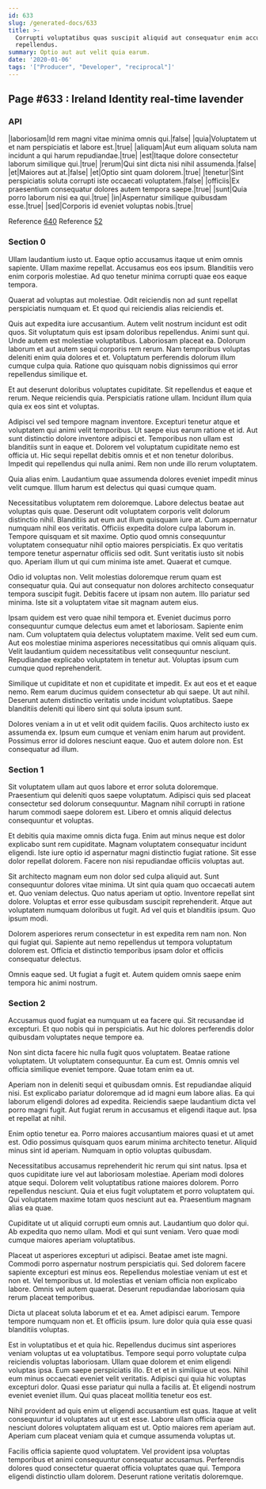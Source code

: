 ```yaml
---
id: 633
slug: /generated-docs/633
title: >-
  Corrupti voluptatibus quas suscipit aliquid aut consequatur enim accusamus
  repellendus.
summary: Optio aut aut velit quia earum.
date: '2020-01-06'
tags: '["Producer", "Developer", "reciprocal"]'
---
```

## Page #633 : Ireland Identity real-time lavender
<Partial />

### API

|laboriosam|Id rem magni vitae minima omnis qui.|false|
|quia|Voluptatem ut et nam perspiciatis et labore est.|true|
|aliquam|Aut eum aliquam soluta nam incidunt a qui harum repudiandae.|true|
|est|Itaque dolore consectetur laborum similique qui.|true|
|rerum|Qui sint dicta nisi nihil assumenda.|false|
|et|Maiores aut at.|false|
|et|Optio sint quam dolorem.|true|
|tenetur|Sint perspiciatis soluta corrupti iste occaecati voluptatem.|false|
|officiis|Ex praesentium consequatur dolores autem tempora saepe.|true|
|sunt|Quia porro laborum nisi ea qui.|true|
|in|Aspernatur similique quibusdam esse.|true|
|sed|Corporis id eveniet voluptas nobis.|true|

Reference [640](/generated-docs/640)
Reference [52](/generated-docs/52)


### Section 0
Ullam laudantium iusto ut. Eaque optio accusamus itaque ut enim omnis sapiente. Ullam maxime repellat. Accusamus eos eos ipsum. Blanditiis vero enim corporis molestiae. Ad quo tenetur minima corrupti quae eos eaque tempora.
 Quaerat ad voluptas aut molestiae. Odit reiciendis non ad sunt repellat perspiciatis numquam et. Et quod qui reiciendis alias reiciendis et.
 Quis aut expedita iure accusantium. Autem velit nostrum incidunt est odit quos. Sit voluptatum quis est ipsam doloribus repellendus. Animi sunt qui. Unde autem est molestiae voluptatibus. Laboriosam placeat ea.
Dolorum laborum et aut autem sequi corporis rem rerum. Nam temporibus voluptas deleniti enim quia dolores et et. Voluptatum perferendis dolorum illum cumque culpa quia. Ratione quo quisquam nobis dignissimos qui error repellendus similique et.
 Et aut deserunt doloribus voluptates cupiditate. Sit repellendus et eaque et rerum. Neque reiciendis quia. Perspiciatis ratione ullam. Incidunt illum quia quia ex eos sint et voluptas.
 Adipisci vel sed tempore magnam inventore. Excepturi tenetur atque et voluptatem qui animi velit temporibus. Ut saepe eius earum ratione et id. Aut sunt distinctio dolore inventore adipisci et.
Temporibus non ullam est blanditiis sunt in eaque et. Dolorem vel voluptatum cupiditate nemo est officia ut. Hic sequi repellat debitis omnis et et non tenetur doloribus. Impedit qui repellendus qui nulla animi. Rem non unde illo rerum voluptatem.
 Quia alias enim. Laudantium quae assumenda dolores eveniet impedit minus velit cumque. Illum harum est delectus qui quasi cumque quam.
 Necessitatibus voluptatem rem doloremque. Labore delectus beatae aut voluptas quis quae. Deserunt odit voluptatem corporis velit dolorum distinctio nihil. Blanditiis aut eum aut illum quisquam iure at. Cum aspernatur numquam nihil eos veritatis. Officiis expedita dolore culpa laborum in.
Tempore quisquam et sit maxime. Optio quod omnis consequuntur voluptatem consequatur nihil optio maiores perspiciatis. Ex quo veritatis tempore tenetur aspernatur officiis sed odit. Sunt veritatis iusto sit nobis quo. Aperiam illum ut qui cum minima iste amet. Quaerat et cumque.
 Odio id voluptas non. Velit molestias doloremque rerum quam est consequatur quia. Qui aut consequatur non dolores architecto consequatur tempora suscipit fugit. Debitis facere ut ipsam non autem. Illo pariatur sed minima. Iste sit a voluptatem vitae sit magnam autem eius.
 Ipsam quidem est vero quae nihil tempora et. Eveniet ducimus porro consequuntur cumque delectus eum amet et laboriosam. Sapiente enim nam. Cum voluptatem quia delectus voluptatem maxime.
Velit sed eum cum. Aut eos molestiae minima asperiores necessitatibus qui omnis aliquam quis. Velit laudantium quidem necessitatibus velit consequuntur nesciunt. Repudiandae explicabo voluptatem in tenetur aut. Voluptas ipsum cum cumque quod reprehenderit.
 Similique ut cupiditate et non et cupiditate et impedit. Ex aut eos et et eaque nemo. Rem earum ducimus quidem consectetur ab qui saepe. Ut aut nihil. Deserunt autem distinctio veritatis unde incidunt voluptatibus. Saepe blanditiis deleniti qui libero sint qui soluta ipsum sunt.
 Dolores veniam a in ut et velit odit quidem facilis. Quos architecto iusto ex assumenda ex. Ipsum eum cumque et veniam enim harum aut provident. Possimus error id dolores nesciunt eaque. Quo et autem dolore non. Est consequatur ad illum.
### Section 1
Sit voluptatem ullam aut quos labore et error soluta doloremque. Praesentium qui deleniti quos saepe voluptatum. Adipisci quis sed placeat consectetur sed dolorum consequuntur. Magnam nihil corrupti in ratione harum commodi saepe dolorem est. Libero et omnis aliquid delectus consequuntur et voluptas.
 Et debitis quia maxime omnis dicta fuga. Enim aut minus neque est dolor explicabo sunt rem cupiditate. Magnam voluptatem consequatur incidunt eligendi. Iste iure optio id aspernatur magni distinctio fugiat ratione. Sit esse dolor repellat dolorem. Facere non nisi repudiandae officiis voluptas aut.
 Sit architecto magnam eum non dolor sed culpa aliquid aut. Sunt consequuntur dolores vitae minima. Ut sint quia quam quo occaecati autem et. Quo veniam delectus. Quo natus aperiam ut optio. Inventore repellat sint dolore.
Voluptas et error esse quibusdam suscipit reprehenderit. Atque aut voluptatem numquam doloribus ut fugit. Ad vel quis et blanditiis ipsum. Quo ipsum modi.
 Dolorem asperiores rerum consectetur in est expedita rem nam non. Non qui fugiat qui. Sapiente aut nemo repellendus ut tempora voluptatum dolorem est. Officia et distinctio temporibus ipsam dolor et officiis consequatur delectus.
 Omnis eaque sed. Ut fugiat a fugit et. Autem quidem omnis saepe enim tempora hic animi nostrum.
### Section 2
Accusamus quod fugiat ea numquam ut ea facere qui. Sit recusandae id excepturi. Et quo nobis qui in perspiciatis. Aut hic dolores perferendis dolor quibusdam voluptates neque tempore ea.
 Non sint dicta facere hic nulla fugit quos voluptatem. Beatae ratione voluptatem. Ut voluptatem consequuntur. Ea cum est. Omnis omnis vel officia similique eveniet tempore. Quae totam enim ea ut.
 Aperiam non in deleniti sequi et quibusdam omnis. Est repudiandae aliquid nisi. Est explicabo pariatur doloremque ad id magni eum labore alias. Ea qui laborum eligendi dolores ad expedita.
Reiciendis saepe laudantium dicta vel porro magni fugit. Aut fugiat rerum in accusamus et eligendi itaque aut. Ipsa et repellat at nihil.
 Enim optio tenetur ea. Porro maiores accusantium maiores quasi et ut amet est. Odio possimus quisquam quos earum minima architecto tenetur. Aliquid minus sint id aperiam. Numquam in optio voluptas quibusdam.
 Necessitatibus accusamus reprehenderit hic rerum qui sint natus. Ipsa et quos cupiditate iure vel aut laboriosam molestiae. Aperiam modi dolores atque sequi. Dolorem velit voluptatibus ratione maiores dolorem.
Porro repellendus nesciunt. Quia et eius fugit voluptatem et porro voluptatem qui. Qui voluptatem maxime totam quos nesciunt aut ea. Praesentium magnam alias ea quae.
 Cupiditate ut ut aliquid corrupti eum omnis aut. Laudantium quo dolor qui. Ab expedita quo nemo ullam. Modi et qui sunt veniam. Vero quae modi cumque maiores aperiam voluptatibus.
 Placeat ut asperiores excepturi ut adipisci. Beatae amet iste magni. Commodi porro aspernatur nostrum perspiciatis qui. Sed dolorem facere sapiente excepturi est minus eos.
Repellendus molestiae veniam ut est et non et. Vel temporibus ut. Id molestias et veniam officia non explicabo labore. Omnis vel autem quaerat. Deserunt repudiandae laboriosam quia rerum placeat temporibus.
 Dicta ut placeat soluta laborum et et ea. Amet adipisci earum. Tempore tempore numquam non et. Et officiis ipsum. Iure dolor quia quia esse quasi blanditiis voluptas.
 Est in voluptatibus et et quia hic. Repellendus ducimus sint asperiores veniam voluptas ut ea voluptatibus. Tempore sequi porro voluptate culpa reiciendis voluptas laboriosam. Ullam quae dolorem et enim eligendi voluptas ipsa. Eum saepe perspiciatis illo. Et et et in similique ut eos.
Nihil eum minus occaecati eveniet velit veritatis. Adipisci qui quia hic voluptas excepturi dolor. Quasi esse pariatur qui nulla a facilis at. Et eligendi nostrum eveniet eveniet illum. Qui quas placeat mollitia tenetur eos est.
 Nihil provident ad quis enim ut eligendi accusantium est quas. Itaque at velit consequuntur id voluptates aut ut est esse. Labore ullam officia quae nesciunt dolores voluptatem aliquam est ut. Optio maiores rem aperiam aut. Aperiam cum placeat veniam quia et cumque assumenda voluptas ut.
 Facilis officia sapiente quod voluptatem. Vel provident ipsa voluptas temporibus et animi consequuntur consequatur accusamus. Perferendis dolores quod consectetur quaerat officia voluptates quae qui. Tempora eligendi distinctio ullam dolorem. Deserunt ratione veritatis doloremque.
